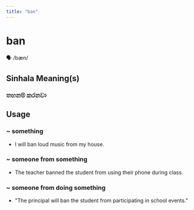 ```yaml
---
title: "ban"
---
```


# ban

🗣️ /bæn/

## Sinhala Meaning(s)

### තහනම් කරනවා

## Usage

### ~ something

- I will ban loud music from my house.


### ~ someone from something

- The teacher banned the student from using their phone during class.


### ~ someone from doing something

- "The principal will ban the student from participating in school events." 


